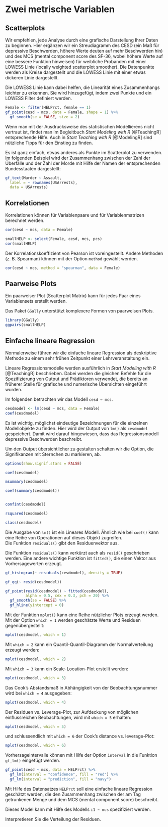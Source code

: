 # Zwei metrische Variablen {#zweiMetrVar}
## Scatterplots

Wir empfehlen, jede Analyse durch eine grafische Darstellung Ihrer Daten zu beginnen. Hier ergänzen wir ein Streudiagramm des CESD (ein Maß für depressive Beschwerden, höhere Werte deuten auf mehr Beschwerden hin) und des MCS (mental component score des SF-36, wobei höhere Werte auf eine bessere Funktion hinweisen) für weibliche Probanden mit einer LOWESS Linie (locally weighted scatterplot smoother). Die Datenpunkte werden als Kreise dargestellt und die LOWESS Linie mit einer etwas dickeren Linie dargestellt.

:::{.note data-latex="{note}"}
Die LOWESS Linie kann dabei helfen, die Linearität eines Zusammenhangs leichter zu erkennen. Sie wird hinzugefügt, indem zwei Punkte und ein LOWESS Filter definiert werden.
:::

```r
Female <- filter(HELPrct, female == 1)
gf_point(cesd ~ mcs, data = Female, shape = 1) %>%
  gf_smooth(se = FALSE, size = 2)
```

:::{.tiefereinsteigen data-latex="{tiefereinsteigen}"}
Wenn man mit der Ausdrucksweise des statistischen Modellierens nicht vertraut ist, findet man im Begleitbuch *Start Modeling with R* [@TeachingR] entsprechende Hilfe. 
Auch in *Start Teaching with R* [@ModelingR] sind nützliche Tipps für den Einstieg zu finden.
:::

Es ist ganz einfach, etwas anderes als Punkte im Scatterplot zu verwenden. Im folgenden Beispiel wird der Zusammenhang zwischen der Zahl der Überfälle und der Zahl der Morde mit Hilfe der Namen der entsprechenden Bundesstaaten dargestellt:

```r
gf_text(Murder ~ Assault, 
  label = ~ rownames(USArrests), 
  data = USArrests)
```


## Korrelationen
Korrelationen können für Variablenpaare und für Variablenmatrizen berechnet werden.

```r
cor(cesd ~ mcs, data = Female)

smallHELP <- select(Female, cesd, mcs, pcs)
cor(smallHELP)
```

Der Korrelationskoeffizient von Pearson ist voreingestellt. Andere Methoden (z.\ B. Spearman) können mit der Option `method` gewählt werden.

```r
cor(cesd ~ mcs, method = "spearman", data = Female)
```

\index{LOWESS}

## Paarweise Plots
Ein paarweiser Plot (Scatterplot Matrix) kann für jedes Paar eines Variablensets erstellt werden.

:::{.hinweis data-latex="{hinweis}"}
Das Paket `GGally` unterstützt komplexere Formen von paarweisen Plots.
:::

```r
library(GGally)
ggpairs(smallHELP)
```

\index{gf\_point()}
\index{label Option}

## Einfache lineare Regression

:::{.note data-latex="{note}"}
Normalerweise führen wir die einfache lineare Regression als deskriptive Methode zu einem sehr frühen Zeitpunkt einer Lehrveranstaltung ein.
:::

Lineare Regressionsmodelle werden ausführlich in *Start Modeling with R* [@TeachingR] beschrieben.
Dabei werden die gleichen Befehle für die Spezifizierung von Output und Prädiktoren verwendet, die bereits an früherer Stelle für grafische und numerische Übersichten eingeführt wurden. 

Im folgenden betrachten wir das Modell `cesd ~ mcs`.

```r
cesdmodel <- lm(cesd ~ mcs, data = Female)
coef(cesdmodel)
```

:::{.note data-latex="{note}"}
Es ist wichtig, möglichst eindeutige Bezeichnungen für die einzelnen Modellobjekte zu finden. Hier wird der Output von `lm()` als `cesdmodel` gespeichert.
Damit wird darauf hingewiesen, dass das Regressionsmodell depressive Beschwerden beschreibt.
:::

\index{Linearität}
\index{cor()}
\index{gf\_text()}
Um den Output übersichtlicher zu gestalten schalten wir die Option, die Signifikanzen mit Sternchen zu markieren, ab.

```r
options(show.signif.stars = FALSE)

coef(cesdmodel)

msummary(cesdmodel)

coef(summary(cesdmodel))


confint(cesdmodel)

rsquared(cesdmodel)

class(cesdmodel)
```

Die Ausgabe von `lm()` ist ein Lineares Modell.
Ähnlich wie bei `coef()` kann eine Reihe von Operationen auf dieses Objekt zugreifen.  
Die Funktion `residuals()` gibt den Residuenvektor aus.

:::{.hinweis data-latex="{hinweis}"}
Die Funktion `residuals()` kann verkürzt auch als `resid()` geschrieben werden. Eine andere wichtige Funktion ist `fitted()`, die einen Vektor aus Vorhersagewerten erzeugt.
:::

```r
gf_histogram(~ residuals(cesdmodel), density = TRUE)
```

```r
gf_qq(~ resid(cesdmodel))
```

```r
gf_point(resid(cesdmodel) ~ fitted(cesdmodel), 
         alpha = 0.5, cex = 0.3, pch = 20) %>%
  gf_smooth(se = FALSE) %>%
  gf_hline(yintercept = 0)
```
\index{coef()}
\index{ggpairs()}
\index{Lineare Regression}

Mit der Funktion `mplot()` kann eine Reihe nützlicher Plots erzeugt werden. Mit der Option `which = 1` werden geschätzte Werte und Residuen gegenübergestellt:

```r
mplot(cesdmodel, which = 1)
```

Mit `which = 2` kann ein Quantil-Quantil-Diagramm der Normalverteilung erzeugt werden:

```r
mplot(cesdmodel, which = 2)
```

Mit `which = 3` kann ein Scale-Location-Plot erstellt werden:

```r
mplot(cesdmodel, which = 3)
```

Das Cook's Abstandsmaß in Abhängigkeit von der Beobachtungsnummer wird bei `which = 4` ausgegeben:

```r
mplot(cesdmodel, which = 4)
```

\index{class()}
\index{alpha Option}
\index{library()}
\index{lm()}
\index{options()}

Der Residuen vs. Leverage-Plot, zur Aufdeckung von möglichen einflussreichen Beobachtungen, wird mit `which = 5` erhalten:

```r
mplot(cesdmodel, which = 5)
```

und schlussendlich mit `which = 6` der Cook’s distance vs. leverage-Plot:

```r
mplot(cesdmodel, which = 6)
```

Vorhersageintervalle können mit Hilfe der Option `interval` in die Funktion `gf_lm()` eingefügt werden.

```r
gf_point(cesd ~ mcs, data = HELPrct) %>%
  gf_lm(interval = "confidence", fill = "red") %>%
  gf_lm(interval = "prediction", fill = "navy")
```

\index{Cook's Abstandsmaß}
\index{gf\_hline()}
\index{gf\_qq()}
\index{gf\_smooth()}
\index{mplot()}
\index{msummary()}

:::{.aufgabe data-latex="{aufgabe}"}
Mit Hilfe des Datensatzes `HELPrct` soll eine einfache lineare Regression geschätzt werden, die den Zusammenhang zwischen der am Tag getrunkenen Menge und dem MCS (mental component score) beschreibt. 

Dieses Model kann mit Hilfe des Modells `i1 ~ mcs` spezifiziert werden.  

Interpretieren Sie die Verteilung der Residuen.
:::

\index{Korrelationen}
\index{density Option}
\index{gf\_lm()}
\index{gf\_point()}
\index{interval Option}
\index{Leverage}
